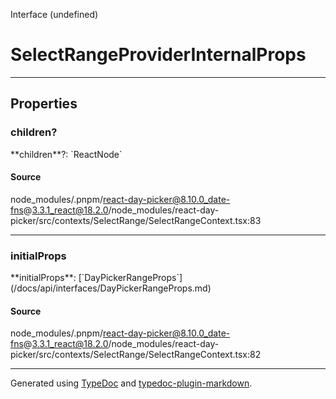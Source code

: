 <SectionTitle>Interface (undefined)</SectionTitle>

# SelectRangeProviderInternalProps

<Description>

</Description>

---

## Properties

<a id="children" name="children"></a>

### children?

<SignatureMemberIdentifier>
  **children**?: `ReactNode`
</SignatureMemberIdentifier>

#### Source

node_modules/.pnpm/react-day-picker@8.10.0_date-fns@3.3.1_react@18.2.0/node_modules/react-day-picker/src/contexts/SelectRange/SelectRangeContext.tsx:83

---

<a id="initialprops" name="initialprops"></a>

### initialProps

<SignatureMemberIdentifier>
  **initialProps**:
  [`DayPickerRangeProps`](/docs/api/interfaces/DayPickerRangeProps.md)
</SignatureMemberIdentifier>

#### Source

node_modules/.pnpm/react-day-picker@8.10.0_date-fns@3.3.1_react@18.2.0/node_modules/react-day-picker/src/contexts/SelectRange/SelectRangeContext.tsx:82

---

Generated using [TypeDoc](https://typedoc.org) and [typedoc-plugin-markdown](https://typedoc-plugin-markdown.org).
